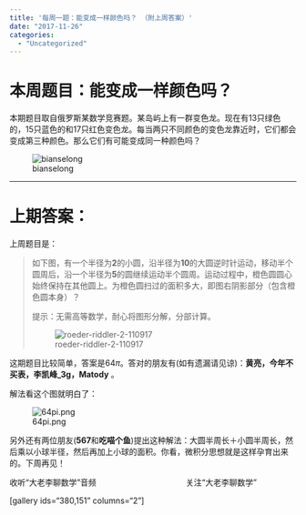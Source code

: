 ```yaml
---
title: '每周一题：能变成一样颜色吗？ （附上周答案）'
date: "2017-11-26"
categories:
  - "Uncategorized"
---
```


<h1>本周题目：能变成一样颜色吗？</h1>

本期题目取自俄罗斯某数学竞赛题。某岛屿上有一群变色龙。现在有13只绿色的，15只蓝色的和17只红色变色龙。每当两只不同颜色的变色龙靠近时，它们都会变成第三种颜色。那么它们有可能变成同一种颜色吗？

![bianselong](https://dalaoliblog.wordpress.com/wp-content/uploads/2017/11/bianselong.jpg)

<hr />

<h1>上期答案：</h1>

上周题目是：

<blockquote>如下图，有一个半径为**2**的小圆，沿半径为**10**的大圆逆时针运动，移动半个圆周后，沿一个半径为**5**的圆继续运动半个圆周。运动过程中，橙色圆圆心始终保持在其他圆上。为橙色圆扫过的面积多大，即图右阴影部分（包含橙色圆本身）？

提示：无需高等数学，耐心将图形分解，分部计算。

![roeder-riddler-2-110917](https://dalaoliblog.wordpress.com/wp-content/uploads/2017/11/roeder-riddler-2-110917.png)</blockquote>

这期题目比较简单，答案是$64\pi$。答对的朋友有(如有遗漏请见谅)：**黄亮，今年不买表，李凯峰_3g，Matody** 。

解法看这个图就明白了：

![64pi.png](https://dalaoliblog.wordpress.com/wp-content/uploads/2017/11/64pi.png)

另外还有两位朋友(**567**和<strong class="nickname">吃喵个鱼</strong>)提出这种解法：大圆半周长＋小圆半周长，然后乘以小球半径，然后再加上小球的面积。你看，微积分思想就是这样孕育出来的。下周再见！

收听“大老李聊数学”音频                                        关注“大老李聊数学”

[gallery ids="380,151" columns="2"]